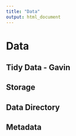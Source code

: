 ```yaml
---
title: "Data"
output: html_document
---
```


# Data


## Tidy Data - Gavin


## Storage


## Data Directory


## Metadata
